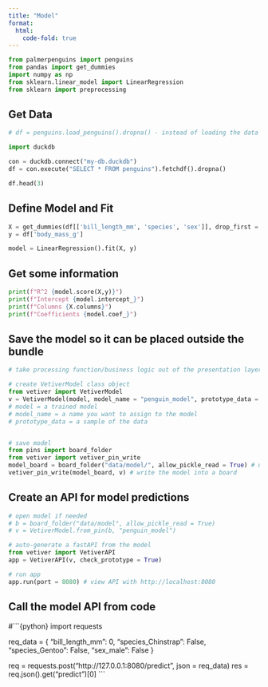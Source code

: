 ```yaml
---
title: "Model"
format: 
  html:
    code-fold: true
---
```


```python
from palmerpenguins import penguins
from pandas import get_dummies
import numpy as np
from sklearn.linear_model import LinearRegression
from sklearn import preprocessing
```

## Get Data

```python
# df = penguins.load_penguins().dropna() - instead of loading the data from the palmer penguins module, we can load it from the duck db we have created

import duckdb

con = duckdb.connect("my-db.duckdb")
df = con.execute("SELECT * FROM penguins").fetchdf().dropna()

df.head(3)
```

## Define Model and Fit

```python
X = get_dummies(df[['bill_length_mm', 'species', 'sex']], drop_first = True)
y = df['body_mass_g']

model = LinearRegression().fit(X, y)
```

## Get some information

```python
print(f"R^2 {model.score(X,y)}")
print(f"Intercept {model.intercept_}")
print(f"Columns {X.columns}")
print(f"Coefficients {model.coef_}")
```


## Save the model so it can be placed outside the bundle
```python
# take processing function/business logic out of the presentation layer

# create VetiverModel class object
from vetiver import VetiverModel
v = VetiverModel(model, model_name = "penguin_model", prototype_data = X)
# model = a trained model
# model_name = a name you want to assign to the model
# prototype_data = a sample of the data


# save model
from pins import board_folder
from vetiver import vetiver_pin_write
model_board = board_folder("data/model/", allow_pickle_read = True) # use a local folder as a board
vetiver_pin_write(model_board, v) # write the model into a board
```

## Create an API for model predictions
```python
# open model if needed
# b = board_folder("data/model", allow_pickle_read = True)
# v = VetiverModel.from_pin(b, "penguin_model")

# auto-generate a fastAPI from the model
from vetiver import VetiverAPI
app = VetiverAPI(v, check_prototype = True)

# run app
app.run(port = 8080) # view API with http://localhost:8080
```


## Call the model API from code
#```{python}
import requests

req_data = {
  "bill_length_mm": 0,
  "species_Chinstrap": False,
  "species_Gentoo": False,
  "sex_male": False
}

req = requests.post("http://127.0.0.1:8080/predict", json = req_data)
res = req.json().get("predict")[0]
```

